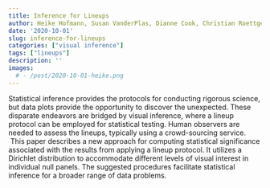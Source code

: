 ```yaml
---
title: Inference for Lineups
author: Heike Hofmann, Susan VanderPlas, Dianne Cook, Christian Roettger
date: '2020-10-01'
slug: inference-for-lineups
categories: ["visual inference"]
tags: ["lineups"]
description: ''
images:
  # - /post/2020-10-01-heike.png
---
```


Statistical inference provides the protocols for conducting rigorous science, but data plots provide the opportunity to discover the unexpected. These disparate endeavors are bridged by visual inference, where a lineup protocol can be employed for statistical testing. Human observers are needed to assess the lineups, typically using a crowd-sourcing service.  This paper describes a new approach for computing statistical significance associated with the results from applying a lineup protocol. It utilizes a Dirichlet distribution to accommodate different levels of visual interest in individual null panels. The suggested procedures facilitate statistical inference for a broader range of data problems.
